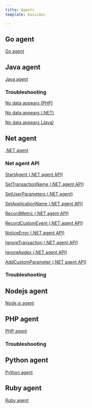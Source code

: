```yaml
---
title: Agents
template: basicDoc

---
```


## Go agent

[Go agent](/docs/agents/go-agent)

## Java agent

[Java agent](/docs/agents/java-agent)

### Troubleshooting

[No data appears (PHP)](/docs/agents/php-agent/troubleshooting/no-data-appears-php)

[No data appears (.NET)](/docs/agents/net-agent/troubleshooting/no-data-appears-net)

[No data appears (Java)](/docs/agents/java-agent/troubleshooting/no-data-appears-java)

## Net agent

[.NET agent](/docs/agents/net-agent)

### Net agent API

[StartAgent (.NET agent API)](/docs/agents/net-agent/net-agent-api/start-agent)

[SetTransactionName (.NET agent API)](/docs/agents/net-agent/net-agent-api/settransactionname-net-agent-api)

[SetUserParameters (.NET agent)](/docs/agents/net-agent/net-agent-api/set-user-parameters)

[SetApplicationName (.NET agent API)](/docs/agents/net-agent/net-agent-api/set-application-name)

[RecordMetric (.NET agent API)](/docs/agents/net-agent/net-agent-api/recordmetric-net-agent-api)

[RecordCustomEvent (.NET agent API)](/docs/agents/net-agent/net-agent-api/recordcustomevent-net-agent-api)

[NoticeError (.NET agent API)](/docs/agents/net-agent/net-agent-api/noticeerror-net-agent-api)

[IgnoreTransaction (.NET agent API)](/docs/agents/net-agent/net-agent-api/ignore-transaction)

[IgnoreApdex (.NET agent API)](/docs/agents/net-agent/net-agent-api/ignore-apdex)

[AddCustomParameter (.NET agent API)](/docs/agents/net-agent/net-agent-api/addcustomparameter-net-agent-api)

### Troubleshooting

## Nodejs agent

[Node.js agent](/docs/agents/nodejs-agent)

## PHP agent

[PHP agent](/docs/agents/php-agent)

### Troubleshooting

## Python agent

[Python agent](/docs/agents/python-agent)

## Ruby agent

[Ruby agent](/docs/agents/ruby-agent)
